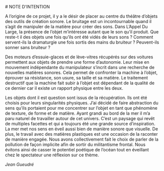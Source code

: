 <Section>
# NOTE D'INTENTION

A l’origine de ce projet, il y a le désir de placer au centre du théâtre d’objets des outils de création sonore. Le bruitage est un incontournable quand il s’agit de manipuler de la matière pour créer des sons. Dans L’Appel Du Large, la présence de l’objet m’intéresse autant que le son qu’il produit. Que reste-t il des objets une fois qu’ils ont été vidés de leurs sons ? Comment servent-ils la dramaturgie une fois sortis des mains du bruiteur ? Peuvent-ils sonner sans bruiteur ?

Des moteurs d’essuie-glaces et de lève-vitres récupérés sur des voitures permettent aux objets de prendre une forme d’autonomie. Leur mise en mouvement indépendante du manipulateur s’incrit dans une recherche de nouvelles matières sonores. Cela permet de confronter la machine à l’objet, éprouver sa résistance, son usure, sa taille et sa matière. Le traitement destructif que la machine fait subir à l’objet est dépendant de la qualité de ce dernier car il existe un rapport physique entre les deux.

Les objets dont il est question sont issus de la récupération. Ils ont été choisis pour leurs singularités physiques. J’ai décidé de faire abstraction du sens qu’ils portaient pour me concentrer sur l’objet en tant que phénomène de texture, de forme et de matière. Ayant grandi au bord de la mer il m’a paru naturel de travailler autour de cet univers. C’est un paysage qui revêt de multiples facettes et qui a toujours été une grande source d’inspiration. La mer met nos sens en
éveil aussi bien de manière sonore que visuelle. De plus, le travail avec des matières plastiques est une occasion de la raconter de manière engagée. Nous avons collectivement fait le choix de parler de la pollution de façon implicite afin de sortir du militantisme frontal. Nous évitons ainsi de casser le potentiel poétique de l’océan tout en éveillant chez le spectateur une réflexion sur ce thème.

*Jean Gueudré*

</Section>